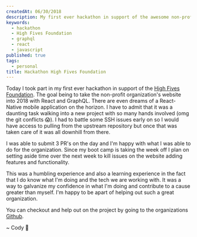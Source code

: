 ```yaml
---
createdAt: 06/30/2018
description: My first ever hackathon in support of the awesome non-profit organization, the High Fives Foundation.
keywords:
  - hackathon
  - High Fives Foundation
  - graphql
  - react
  - javascript
published: true
tags:
  - personal
title: Hackathon High Fives Foundation
---
```



Today I took part in my first ever hackathon in support of the [High Fives Foundation](https://highfivesfoundation.org/). The goal being to take the non-profit organization's website into 2018 with React and GraphQL. There are even dreams of a React-Native mobile application on the horizon. I have to admit that it was a daunting task walking into a new project with so many hands involved (omg the git conflicts :scream:). I had to battle some SSH issues early on so I would have access to pulling from the upstream repository but once that was taken care of it was all downhill from there.

I was able to submit 3 PR's on the day and I'm happy with what I was able to do for the organization. Since my boot camp is taking the week off I plan on setting aside time over the next week to kill issues on the website adding features and functionality.

This was a humbling experience and also a learning experience in the fact that I do know what I'm doing and the tech we are working with. It was a way to galvanize my confidence in what I'm doing and contribute to a cause greater than myself. I'm happy to be apart of helping out such a great organization.

You can checkout and help out on the project by going to the organizations [Github](https://github.com/HighFivesFoundation).

<Signature>~ Cody 🚀</Signature>
